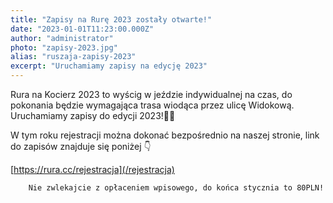 ```yaml
---
title: "Zapisy na Rurę 2023 zostały otwarte!"
date: "2023-01-01T11:23:00.000Z"
author: "administrator"
photo: "zapisy-2023.jpg"
alias: "ruszaja-zapisy-2023"
excerpt: "Uruchamiamy zapisy na edycję 2023"
---
```


Rura na Kocierz 2023 to wyścig w jeździe indywidualnej na czas, do pokonania będzie wymagająca trasa wiodąca przez ulicę Widokową. Uruchamiamy zapisy do edycji 2023!🚵🔥

W tym roku rejestracji można dokonać bezpośrednio na naszej stronie, link do zapisów znajduje się poniżej 👇

[https://rura.cc/rejestracja](/rejestracja)

        Nie zwlekajcie z opłaceniem wpisowego, do końca stycznia to 80PLN!
